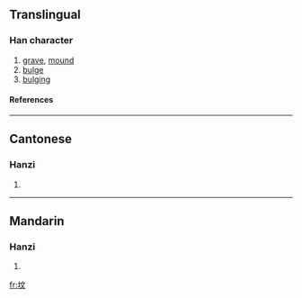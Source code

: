 {{see|墳}}

==Translingual==
===Han character===
{{Han char|rn=32|rad=土|as=04|sn=7|four=|canj=土卜大 (GYK)}}
# [[grave]], [[mound]]
# [[bulge]]
# [[bulging]]
====References====
{{Han ref|kx=0226.101|hdz=10426.080|uh=575F|ud=22367}}
----
==Cantonese==
===Hanzi===
{{yue-hanzi|jyut=|y=fan4}}
# {{defn|Cantonese}}
----
==Mandarin==
===Hanzi===
{{cmn-hanzi|tra=墳|pin=[[fén]] (fen2), [[pàn]] (pan4)|wg=fen<sup>2</sup>, p'an<sup>4</sup>}}
# {{defn|Mandarin}}

[[fr:坟]]